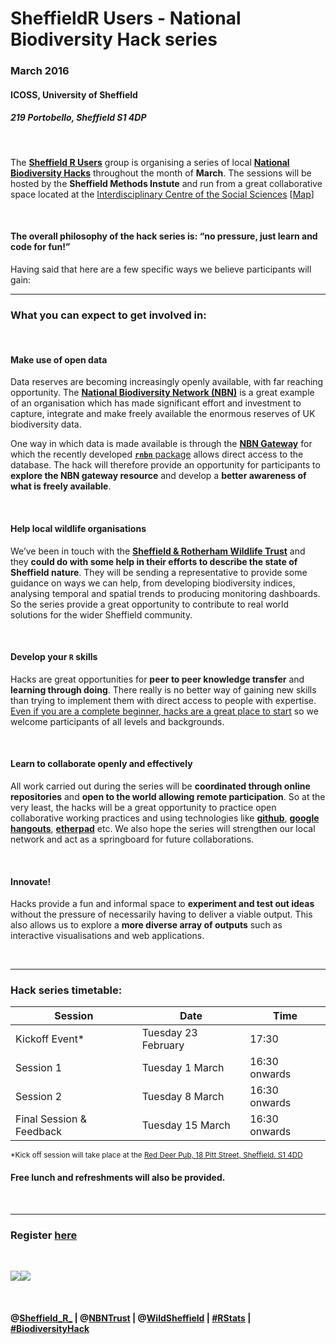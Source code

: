 # **SheffieldR Users - National Biodiversity Hack series**
### **March 2016**
#### **ICOSS, University of Sheffield**
##### 219 Portobello, Sheffield S1 4DP


<br>



The [**Sheffield R Users**](http://sheffieldr.github.io/) group is organising a series of local [**National Biodiversity Hacks**](http://sheffieldr.github.io/nbn-hack/) throughout the month of **March**. The sessions will be hosted by the **Sheffield Methods Instute** and run from a great collaborative space located at the [Interdisciplinary Centre of the Social Sciences](https://www.sheffield.ac.uk/icoss#) [[Map](https://www.google.co.uk/maps/place/Interdisciplinary+Centre+of+the+Social+Sciences/@53.3811084,-1.4839197,17z/data=!4m7!1m4!3m3!1s0x4879827f674a49cb:0xc3201928ecd6f113!2sInterdisciplinary+Centre+of+the+Social+Sciences!3b1!3m1!1s0x4879827f674a49cb:0xc3201928ecd6f113)]

<br>


#### **The overall philosophy of the hack series is: “no pressure, just learn and code for fun!”**


Having said that here are a few specific ways we believe participants will gain:

***




### **What you can expect to get involved in:**

<br>


#### **Make use of open data**


Data reserves are becoming increasingly openly available, with far reaching opportunity. 
The [**National Biodiversity Network (NBN)**](http://nbn.org.uk/The-NBN/What-is-the-NBN.aspx) is a great example of an organisation which has made significant effort and investment to capture, integrate and make freely available the enormous reserves of UK biodiversity data.

One way in which data is made available is through the [**NBN Gateway**](https://data.nbn.org.uk/) for which the recently developed [**`rnbn`** package](http://www.nbn.org.uk/News/Latest-news/rNBN-is-an-R-package-for-retrieving-data-from-the.aspx) allows direct access to the database. The hack will therefore provide an opportunity for participants to **explore the NBN gateway resource** and develop a **better awareness of what is freely available**.



<br>

#### **Help local wildlife organisations**


We've been in touch with the [**Sheffield & Rotherham Wildlife Trust**](http://www.wildsheffield.com/) and they **could do with some help in their efforts to describe the state of Sheffield nature**. They will be sending a representative to provide some guidance on ways we can help, from developing biodiversity indices, analysing temporal and spatial trends to producing monitoring dashboards. So the series provide a great opportunity to contribute to real world solutions for the wider Sheffield community.




<br>

#### **Develop your `R` skills**

Hacks are great opportunities for **peer to peer knowledge transfer** and **learning through doing**. There really is no better way of gaining new skills than trying to implement them with direct access to people with expertise. [Even if you are a complete beginner, hacks are a great place to start](https://medium.com/hackathons-anonymous/hackathons-are-like-gyms-7ebcd6bfda26#.m0gwwa7cg) so we welcome participants of all levels and backgrounds.



<br>


#### **Learn to collaborate openly and effectively**

All work carried out during the series will be **coordinated through online repositories** and **open to the world allowing remote participation**. So at the very least, the hacks will be a great opportunity to practice open collaborative working practices and using technologies like [**github**](https://github.com/), [**google hangouts**](https://hangouts.google.com/), [**etherpad**](http://etherpad.org/) etc. We also hope the series will strengthen our local network and act as a springboard for future collaborations.



<br>

#### **Innovate!**

Hacks provide a fun and informal space to **experiment and test out ideas** without the pressure of necessarily having to deliver a viable output. This also allows us to explore a **more diverse array of outputs** such as interactive visualisations and web applications.


<br>

***



### Hack series timetable:


| Session                  | Date                | Time          |
|--------------------------|---------------------|---------------|
| Kickoff Event*           | Tuesday 23 February | 17:30         |
| Session 1                | Tuesday 1 March     | 16:30 onwards |
| Session 2                | Tuesday 8 March     | 16:30 onwards |
| Final Session & Feedback | Tuesday 15 March    | 16:30 onwards |

<small>*Kick off session will take place at the [Red Deer Pub, 18 Pitt Street, Sheffield. S1 4DD](https://www.google.co.uk/maps/place/Red+Deer,+Pitt+St,+Sheffield,+South+Yorkshire+S1+4DD/@53.3805417,-1.4825242,17z/data=!4m7!1m4!3m3!1s0x4879827f71e2d0f3:0xac838c49de752c04!2sRed+Deer,+Pitt+St,+Sheffield,+South+Yorkshire+S1+4DD!3b1!3m1!1s0x4879827f71e2d0f3:0xac838c49de752c04)</small>

#### **Free lunch and refreshments will also be provided.**


<br>

***

### **Register [here](https://www.eventbrite.co.uk/e/sheffieldr-nbn-biodiversity-hack-tickets-21300740087)**


<br> 

![](https://www.r-project.org/Rlogo.png)![](https://data.nbn.org.uk/Documentation/NBN_Gateway_Documentation/images/NBN-Gateway-Logo-200x.png)

<br>

#### @[Sheffield_R_](https://twitter.com/Sheffield_R_) | @[NBNTrust](https://twitter.com/NBNTrust) | @[WildSheffield](https://twitter.com/WildSheffield) | [#RStats](https://twitter.com/hashtag/Rstats?src=hash) | [#BiodiversityHack](https://twitter.com/search?q=%23BiodiversityHack&src=typd)

